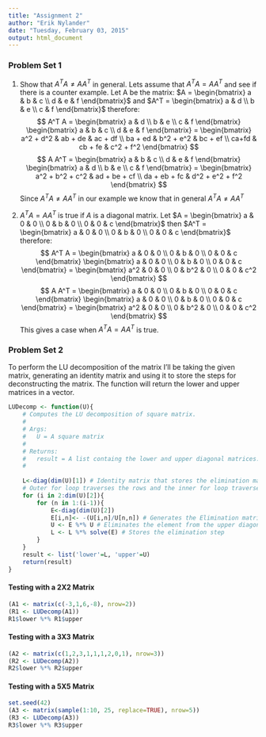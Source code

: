 ```yaml
---
title: "Assignment 2"
author: "Erik Nylander"
date: "Tuesday, February 03, 2015"
output: html_document
---
```


### Problem Set 1

1) Show that $A^T A \neq A A^T$ in general.
Lets assume that $A^T A = A A^T$ and see if there is a counter example.
Let A be the matrix: $A = \begin{bmatrix} a & b & c \\ d & e & f \end{bmatrix}$ and 
$A^T = \begin{bmatrix} a & d \\ b & e \\ c & f \end{bmatrix}$ therefore:
$$
A^T A = 
\begin{bmatrix} a & d \\ b & e \\ c & f \end{bmatrix}
\begin{bmatrix} a & b & c \\ d & e & f \end{bmatrix} =
\begin{bmatrix} 
a^2 + d^2 & ab + de & ac + df \\ 
ba + ed & b^2 + e^2 & bc + ef \\
ca+fd & cb + fe & c^2 + f^2 
\end{bmatrix}
$$
$$
A A^T = 
\begin{bmatrix} a & b & c \\ d & e & f \end{bmatrix}
\begin{bmatrix} a & d \\ b & e \\ c & f \end{bmatrix} =
\begin{bmatrix}
a^2 + b^2 + c^2 & ad + be + cf \\
da + eb + fc & d^2 + e^2 + f^2
\end{bmatrix}
$$
Since $A^T A \neq A A^T$ in our example we know that in general $A^T A \neq A A^T$


2) $A^T A = A A^T$ is true if $A$ is a diagonal matrix. 
Let $A = \begin{bmatrix} a & 0 & 0 \\ 0 & b & 0 \\ 0 & 0 & c \end{bmatrix}$ then
$A^T = \begin{bmatrix} a & 0 & 0 \\ 0 & b & 0 \\ 0 & 0 & c \end{bmatrix}$ therefore:
$$
A^T A =
\begin{bmatrix} a & 0 & 0 \\ 0 & b & 0 \\ 0 & 0 & c \end{bmatrix}
\begin{bmatrix} a & 0 & 0 \\ 0 & b & 0 \\ 0 & 0 & c \end{bmatrix} =
\begin{bmatrix} a^2 & 0 & 0 \\ 0 & b^2 & 0 \\ 0 & 0 & c^2 \end{bmatrix}
$$
$$
A A^T =
\begin{bmatrix} a & 0 & 0 \\ 0 & b & 0 \\ 0 & 0 & c \end{bmatrix}
\begin{bmatrix} a & 0 & 0 \\ 0 & b & 0 \\ 0 & 0 & c \end{bmatrix} =
\begin{bmatrix} a^2 & 0 & 0 \\ 0 & b^2 & 0 \\ 0 & 0 & c^2 \end{bmatrix}
$$
This gives a case when $A^T A = A A^T$ is true.

### Problem Set 2

To perform the LU decomposition of the matrix I'll be taking the given matrix, generating an identity matrix and using it to store the steps for deconstructing
the matrix. The function will return the lower and upper matrices in a vector.

```r
LUDecomp <- function(U){
    # Computes the LU decomposition of square matrix.
    #
    # Args:
    #   U = A square matrix
    #
    # Returns:
    #   result = A list containg the lower and upper diagonal matrices.
    #
    
    L<-diag(dim(U)[1]) # Identity matrix that stores the elimination matrices
    # Outer for loop traverses the rows and the inner for loop traverses the columns
    for (i in 2:dim(U)[2]){
        for (n in 1:(i-1)){
            E<-diag(dim(U)[2])
            E[i,n]<- -(U[i,n]/U[n,n]) # Generates the Elimination matrix for each step
            U <- E %*% U # Eliminates the element from the upper diagonal matrix
            L <- L %*% solve(E) # Stores the elimination step
        }
    }
    result <- list('lower'=L, 'upper'=U)
    return(result)
}
```

#### Testing with a 2X2 Matrix
```r
(A1 <- matrix(c(-3,1,6,-8), nrow=2))
(R1 <- LUDecomp(A1))
R1$lower %*% R1$upper
```

#### Testing with a 3X3 Matrix
```r
(A2 <- matrix(c(1,2,3,1,1,1,2,0,1), nrow=3))
(R2 <- LUDecomp(A2))
R2$lower %*% R2$upper
```

#### Testing with a 5X5 Matrix
```r
set.seed(42)
(A3 <- matrix(sample(1:10, 25, replace=TRUE), nrow=5))
(R3 <- LUDecomp(A3))
R3$lower %*% R3$upper
```